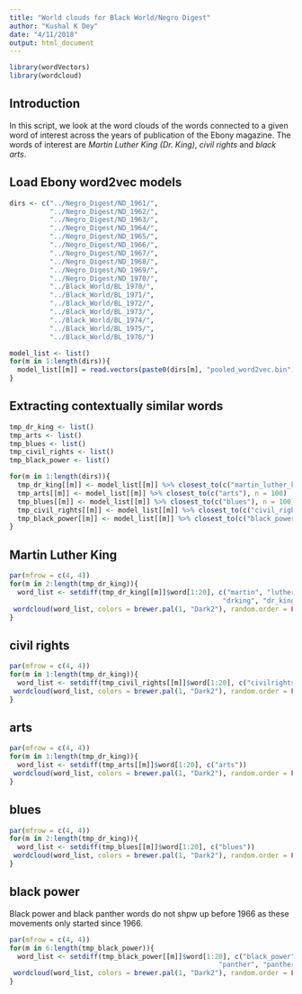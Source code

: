 ```yaml
---
title: "World clouds for Black World/Negro Digest"
author: "Kushal K Dey"
date: "4/11/2018"
output: html_document
---
```


```r
library(wordVectors)
library(wordcloud)
```

## Introduction

In this script, we look at the word clouds of the words connected to a given word
of interest across the years of publication of the Ebony magazine. The words 
of interest are *Martin Luther King (Dr. King)*, *civil rights* and *black arts*.

## Load Ebony word2vec models 

```r
dirs <- c("../Negro_Digest/ND_1961/",
          "../Negro_Digest/ND_1962/",
          "../Negro_Digest/ND_1963/",
          "../Negro_Digest/ND_1964/",
          "../Negro_Digest/ND_1965/",
          "../Negro_Digest/ND_1966/",
          "../Negro_Digest/ND_1967/",
          "../Negro_Digest/ND_1968/",
          "../Negro_Digest/ND_1969/",
          "../Negro_Digest/ND_1970/",
          "../Black_World/BL_1970/",
          "../Black_World/BL_1971/",
          "../Black_World/BL_1972/",
          "../Black_World/BL_1973/",
          "../Black_World/BL_1974/",
          "../Black_World/BL_1975/",
          "../Black_World/BL_1976/")

model_list <- list()
for(m in 1:length(dirs)){
  model_list[[m]] = read.vectors(paste0(dirs[m], "pooled_word2vec.bin"))
}

```

## Extracting contextually similar words 

```r
tmp_dr_king <- list()
tmp_arts <- list()
tmp_blues <- list()
tmp_civil_rights <- list()
tmp_black_power <- list()
```


```r
for(m in 1:length(dirs)){
  tmp_dr_king[[m]] <- model_list[[m]] %>% closest_to(c("martin_luther_king", "dr_king"), n = 100)
  tmp_arts[[m]] <- model_list[[m]] %>% closest_to(c("arts"), n = 100)
  tmp_blues[[m]] <- model_list[[m]] %>% closest_to(c("blues"), n = 100)
  tmp_civil_rights[[m]] <- model_list[[m]] %>% closest_to(c("civil_rights"), n = 100)
  tmp_black_power[[m]] <- model_list[[m]] %>% closest_to(c("black_power", "black_panther"), n = 100)
}
```


## Martin Luther King

```r
par(mfrow = c(4, 4))
for(m in 2:length(tmp_dr_king)){
  word_list <- setdiff(tmp_dr_king[[m]]$word[1:20], c("martin", "luther", "king", "martin_luther_king",
                                                     "drking", "dr_king", "rev", "dr", "jr"))
 wordcloud(word_list, colors = brewer.pal(1, "Dark2"), random.order = FALSE)
}
```

## civil rights

```r
par(mfrow = c(4, 4))
for(m in 1:length(tmp_dr_king)){
  word_list <- setdiff(tmp_civil_rights[[m]]$word[1:20], c("civilrights", "civil_rights"))
 wordcloud(word_list, colors = brewer.pal(1, "Dark2"), random.order = FALSE)
}
```

## arts

```r
par(mfrow = c(4, 4))
for(m in 1:length(tmp_dr_king)){
  word_list <- setdiff(tmp_arts[[m]]$word[1:20], c("arts"))
 wordcloud(word_list, colors = brewer.pal(1, "Dark2"), random.order = FALSE)
}
```

## blues

```r
par(mfrow = c(4, 4))
for(m in 2:length(tmp_dr_king)){
  word_list <- setdiff(tmp_blues[[m]]$word[1:20], c("blues"))
 wordcloud(word_list, colors = brewer.pal(1, "Dark2"), random.order = FALSE)
}
```

## black power

Black power and black panther words do not shpw up before 1966 as these movements only started since 1966. 

```r
par(mfrow = c(4, 4))
for(m in 6:length(tmp_black_power)){
  word_list <- setdiff(tmp_black_power[[m]]$word[1:20], c("black_power", "black_panther", "black_panthers",
                                                    "panther", "panthers", "power", "black", "blacks"))
 wordcloud(word_list, colors = brewer.pal(1, "Dark2"), random.order = FALSE)
}
```



